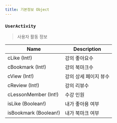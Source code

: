 ```yaml
---
title: 기본정보 Object
---
```



### `UserActivity`
> 사용자 활동 정보

| Name | Description |
| -------- | -------- | 
| cLike (Int!)  | 강의 좋아요수  | 
| cBookmark (Int!)  | 걍의 북마크수  | 
| cView (Int!) | 강의 상세 페이지 뷰수
| cReview (Int!) | 강의 리뷰수 
| cLessonMember (Int!) | 수강 인원
| isLike (Boolean!) | 내가 좋아용 여부
| isBookmark (Boolean!) | 내가 북마크 여부
